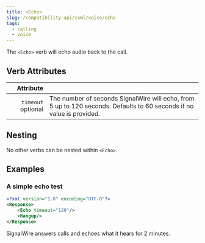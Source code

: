 ```yaml
---
title: <Echo>
slug: /compatibility-api/cxml/voice/echo
tags:
  - calling
  - voice
---
```



The `<Echo>` verb will echo audio back to the call.

## Verb Attributes

|                                                Attribute |                                                                                                                       |
| -------------------------------------------------------: | --------------------------------------------------------------------------------------------------------------------- |
| `timeout` <span className="optional-arg">optional</span> | The number of seconds SignalWire will echo, from 5 up to 120 seconds. Defaults to 60 seconds if no value is provided. |

## Nesting

No other verbs can be nested within `<Echo>`.

## Examples

### A simple echo test

<Tabs groupId="cxml-api">
  <TabItem value="XML">

```xml
<?xml version="1.0" encoding="UTF-8"?>
<Response>
    <Echo timeout="120"/>
    <Hangup/>
</Response>
```

  </TabItem>

</Tabs>

SignalWire answers calls and echoes what it hears for 2 minutes.
